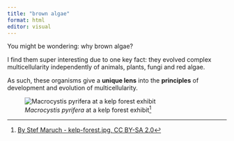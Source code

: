 ```yaml
---
title: "brown algae"
format: html
editor: visual
---
```


You might be wondering: why brown algae?

I find them super interesting due to one key fact: they evolved complex multicellularity independently of animals, plants, fungi and red algae.

As such, these organisms give a **unique lens** into the **principles** of development and evolution of multicellularity.

![*Macrocystis pyrifera* at a kelp forest exhibit[^1]](https://upload.wikimedia.org/wikipedia/commons/8/8e/Kelp-forest-Monterey.jpg)

[^1]: [By Stef Maruch - kelp-forest.jpg, CC BY-SA 2.0](https://commons.wikimedia.org/w/index.php?curid=3140862)
